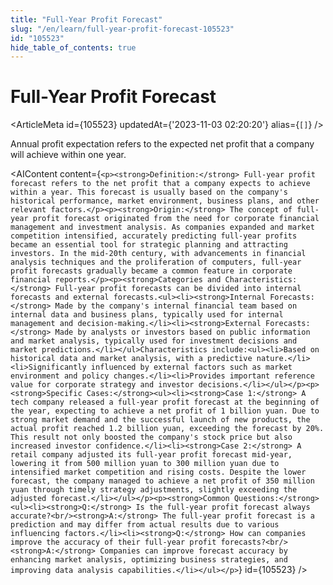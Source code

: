 ```yaml
---
title: "Full-Year Profit Forecast"
slug: "/en/learn/full-year-profit-forecast-105523"
id: "105523"
hide_table_of_contents: true
---
```



# Full-Year Profit Forecast

<ArticleMeta id={105523} updatedAt={'2023-11-03 02:20:20'} alias={`[]`} />
<div className='border-solid border-b border-t-0 my-4 border-[var(--ifm-color-gray-300)]' />

Annual profit expectation refers to the expected net profit that a company will achieve within one year.

<AIContent content={`<p><strong>Definition:</strong> Full-year profit forecast refers to the net profit that a company expects to achieve within a year. This forecast is usually based on the company's historical performance, market environment, business plans, and other relevant factors.</p><p><strong>Origin:</strong> The concept of full-year profit forecast originated from the need for corporate financial management and investment analysis. As companies expanded and market competition intensified, accurately predicting full-year profits became an essential tool for strategic planning and attracting investors. In the mid-20th century, with advancements in financial analysis techniques and the proliferation of computers, full-year profit forecasts gradually became a common feature in corporate financial reports.</p><p><strong>Categories and Characteristics:</strong> Full-year profit forecasts can be divided into internal forecasts and external forecasts.<ul><li><strong>Internal Forecasts:</strong> Made by the company's internal financial team based on internal data and business plans, typically used for internal management and decision-making.</li><li><strong>External Forecasts:</strong> Made by analysts or investors based on public information and market analysis, typically used for investment decisions and market predictions.</li></ul>Characteristics include:<ul><li>Based on historical data and market analysis, with a predictive nature.</li><li>Significantly influenced by external factors such as market environment and policy changes.</li><li>Provides important reference value for corporate strategy and investor decisions.</li></ul></p><p><strong>Specific Cases:</strong><ul><li><strong>Case 1:</strong> A tech company released a full-year profit forecast at the beginning of the year, expecting to achieve a net profit of 1 billion yuan. Due to strong market demand and the successful launch of new products, the actual profit reached 1.2 billion yuan, exceeding the forecast by 20%. This result not only boosted the company's stock price but also increased investor confidence.</li><li><strong>Case 2:</strong> A retail company adjusted its full-year profit forecast mid-year, lowering it from 500 million yuan to 300 million yuan due to intensified market competition and rising costs. Despite the lower forecast, the company managed to achieve a net profit of 350 million yuan through timely strategy adjustments, slightly exceeding the adjusted forecast.</li></ul></p><p><strong>Common Questions:</strong><ul><li><strong>Q:</strong> Is the full-year profit forecast always accurate?<br/><strong>A:</strong> The full-year profit forecast is a prediction and may differ from actual results due to various influencing factors.</li><li><strong>Q:</strong> How can companies improve the accuracy of their full-year profit forecasts?<br/><strong>A:</strong> Companies can improve forecast accuracy by enhancing market analysis, optimizing business strategies, and improving data analysis capabilities.</li></ul></p>`} id={105523} />
